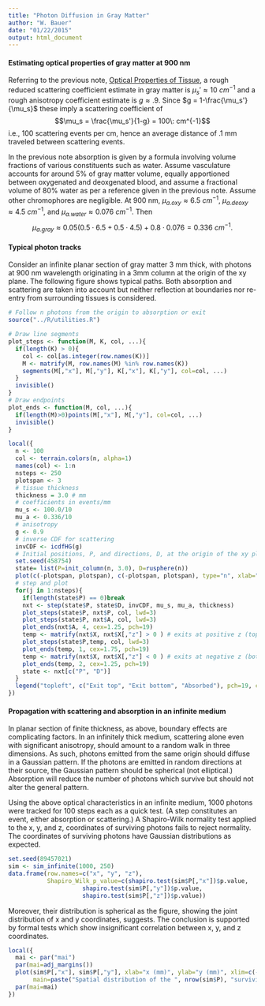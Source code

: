 ```yaml
---
title: "Photon Diffusion in Gray Matter"
author: "W. Bauer"
date: "01/22/2015"
output: html_document
---
```


#### Estimating optical properties of gray matter at 900 nm

Referring to the previous note, [Optical Properties of Tissue](jacques.html), a rough reduced scattering coefficient estimate in gray matter is $\mu_s' \approx 10\: cm^{-1}$ and a rough anisotropy coefficient estimate is $g \approx .9$. Since $g = 1-\frac{\mu_s'}{\mu_s}$ these imply a scattering coefficient of$$\mu_s = \frac{\mu_s'}{1-g} = 100\: cm^{-1}$$i.e., 100 scattering events per cm, hence an average distance of .1 mm traveled between scattering events.

In the previous note absorption is given by a formula involving volume fractions of various constituents such as water. Assume vasculature accounts for around 5% of gray matter volume, equally apportioned between oxygenated and deoxgenated blood, and assume a fractional volume of 80% water as per a reference given in the previous note. Assume other chromophores are negligible. At 900 nm, $\mu_{a.oxy} \approx 6.5 \: cm^{-1}$, $\mu_{a.deoxy} \approx 4.5 \: cm^{-1}$, and $\mu_{a.water} \approx 0.076  \: cm^{-1}.$ Then$$\mu_{a.gray} \approx 0.05 \left(0.5 \cdot 6.5 + 0.5 \cdot 4.5 \right) + 0.8 \cdot 0.076 = 0.336 \: cm^{-1}.$$

#### Typical photon tracks

Consider an infinite planar section of gray matter 3 mm thick, with photons at 900 nm wavelength originating in a 3mm column at the origin of the xy plane. The following figure shows typical paths. Both absorption and scattering are taken into account but neither reflection at boundaries nor re-entry from surrounding tissues is considered.

```r
# Follow n photons from the origin to absorption or exit
source("../R/utilities.R")

# Draw line segments 
plot_steps <- function(M, K, col, ...){
  if(length(K) > 0){
    col <- col[as.integer(row.names(K))]
    M <- matrify(M, row.names(M) %in% row.names(K))
    segments(M[,"x"], M[,"y"], K[,"x"], K[,"y"], col=col, ...)
  }
  invisible()
}
# Draw endpoints
plot_ends <- function(M, col, ...){
  if(length(M)>0)points(M[,"x"], M[,"y"], col=col, ...)
  invisible()
}

local({
  n <- 100
  col <- terrain.colors(n, alpha=1)
  names(col) <- 1:n
  nsteps <- 250
  plotspan <- 3
  # tissue thickness
  thickness = 3.0 # mm
  # coefficients in events/mm
  mu_s <- 100.0/10
  mu_a <- 0.336/10
  # anisotropy
  g <- 0.9
  # inverse CDF for scattering
  invCDF <- icdfHG(g)
  # Initial positions, P, and directions, D, at the origin of the xy plane
  set.seed(458754)
  state= list(P=init_column(n, 3.0), D=rusphere(n))
  plot(c(-plotspan, plotspan), c(-plotspan, plotspan), type="n", xlab="x (mm)", ylab="y (mm)", main=paste("900 nm photon tracks\n", n, "photons,", nsteps, "steps"))
  # step and plot
  for(j in 1:nsteps){
    if(length(state$P) == 0)break
    nxt <- step(state$P, state$D, invCDF, mu_s, mu_a, thickness)
    plot_steps(state$P, nxt$P, col, lwd=3)
    plot_steps(state$P, nxt$A, col, lwd=3)
    plot_ends(nxt$A, 4, cex=1.25, pch=19)
    temp <- matrify(nxt$X, nxt$X[,"z"] > 0 ) # exits at positive z (top)
    plot_steps(state$P,temp, col, lwd=3)
    plot_ends(temp, 1, cex=1.75, pch=19)
    temp <- matrify(nxt$X, nxt$X[,"z"] < 0 ) # exits at negative z (bottom)
    plot_ends(temp, 2, cex=1.25, pch=19)
    state <- nxt[c("P", "D")]
  }
  legend("topleft", c("Exit top", "Exit bottom", "Absorbed"), pch=19, col=c(1,2,4))
})
```

#### Propagation with scattering and absorption in an infinite medium

In planar section of finite thickness, as above, boundary effects are complicating factors. In an infinitely thick medium, scattering alone even with significant anisotropy, should amount to a random walk in three dimensions. As such, photons emitted from the same origin should diffuse in a Gaussian pattern. If the photons are emitted in random directions at their source, the Gaussian pattern should be spherical (not elliptical.) Absorption will reduce the number of photons which survive but should not alter the general pattern.

Using the above optical characteristics in an infinite medium, 1000 photons were tracked for 100 steps each as a quick test. (A step constitutes an event, either absorption or scattering.) A Shapiro-Wilk normality test applied to the x, y, and z, coordinates of surviving photons fails to reject normality. The coordinates of surviving photons have Gaussian distributions as expected.

```r
set.seed(89457021)
sim <- sim_infinite(1000, 250)
data.frame(row.names=c("x", "y", "z"), 
           Shapiro_Wilk_p_value=c(shapiro.test(sim$P[,"x"])$p.value,
                     shapiro.test(sim$P[,"y"])$p.value,
                     shapiro.test(sim$P[,"z"])$p.value))
```

Moreover, their distribution is spherical as the figure, showing the joint distribution of x and y coordinates, suggests. The conclusion is supported by formal tests which show insignificant correlation between x, y, and z coordinates.

```r

local({
  mai <- par("mai")
  par(mai=adj_margins())
  plot(sim$P[,"x"], sim$P[,"y"], xlab="x (mm)", ylab="y (mm)", xlim=c(-10, 10), ylim=c(-10, 10),
       main=paste("Spatial distribution of the ", nrow(sim$P), "surviving\nphotons in the xy plane."))
  par(mai=mai)
})
```

